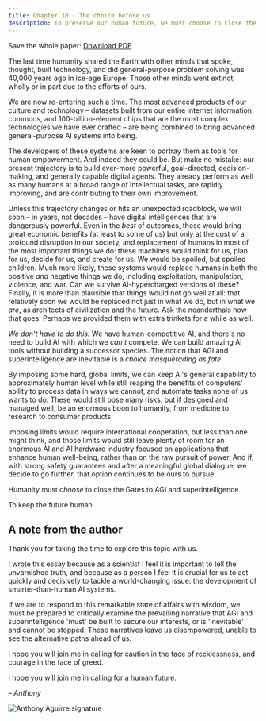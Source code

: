 ```yaml
---
title: Chapter 10 - The choice before us
description: To preserve our human future, we must choose to close the Gates to AGI and superintelligence.
---
```


Save the whole paper: <Icon name="FileText" size={24} /> [Download PDF](https://keepthefuturehuman.ai/wp-content/uploads/2025/03/Keep_the_Future_Human__AnthonyAguirre__5March2025.pdf)

The last time humanity shared the Earth with other minds that spoke, thought, built technology, and did general-purpose problem solving was 40,000 years ago in ice-age Europe. Those other minds went extinct, wholly or in part due to the efforts of ours.

We are now re-entering such a time. The most advanced products of our culture and technology – datasets built from our entire internet information commons, and 100-billion-element chips that are the most complex technologies we have ever crafted – are being combined to bring advanced general-purpose AI systems into being.

The developers of these systems are keen to portray them as tools for human empowerment. And indeed they could be. But make no mistake: our present trajectory is to build ever-more powerful, goal-directed, decision-making, and generally capable digital agents. They already perform as well as many humans at a broad range of intellectual tasks, are rapidly improving, and are contributing to their own improvement.

Unless this trajectory changes or hits an unexpected roadblock, we will soon – in years, not decades – have digital intelligences that are dangerously powerful. Even in the *best* of outcomes, these would bring great economic benefits (at least to some of us) but only at the cost of a profound disruption in our society, and replacement of humans in most of the most important things we do: these machines would think for us, plan for us, decide for us, and create for us. We would be spoiled, but spoiled children. Much more likely, these systems would replace humans in both the positive *and* negative things we do, including exploitation, manipulation, violence, and war. Can we survive AI-hypercharged versions of these? Finally, it is more than plausible that things would not go well at all: that relatively soon we would be replaced not just in what we do, but in what we *are*, as architects of civilization and the future. Ask the neanderthals how that goes. Perhaps we provided them with extra trinkets for a while as well.

*We don't have to do this.* We have human-competitive AI, and there's no need to build AI with which we *can't* compete. We can build amazing AI tools without building a successor species. The notion that AGI and superintelligence are inevitable is a *choice masquerading as fate*.

By imposing some hard, global limits, we can keep AI's general capability to approximately human level while still reaping the benefits of computers' ability to process data in ways we cannot, and automate tasks none of us wants to do. These would still pose many risks, but if designed and managed well, be an enormous boon to humanity, from medicine to research to consumer products.

Imposing limits would require international cooperation, but less than one might think, and those limits would still leave plenty of room for an enormous AI and AI hardware industry focused on applications that enhance human well-being, rather than on the raw pursuit of power. And if, with strong safety guarantees and after a meaningful global dialogue, we decide to go further, that option continues to be ours to pursue.

Humanity must *choose* to close the Gates to AGI and superintelligence.

To keep the future human.

## A note from the author

Thank you for taking the time to explore this topic with us.

I wrote this essay because as a scientist I feel it is important to tell the unvarnished truth, and because as a person I feel it is crucial for us to act quickly and decisively to tackle a world-changing issue: the development of smarter-than-human AI systems.

If we are to respond to this remarkable state of affairs with wisdom, we must be prepared to critically examine the prevailing narrative that AGI and superintelligence 'must' be built to secure our interests, or is 'inevitable' and cannot be stopped. These narratives leave us disempowered, unable to see the alternative paths ahead of us.

I hope you will join me in calling for caution in the face of recklessness, and courage in the face of greed.

I hope you will join me in calling for a human future.

*– Anthony*

![Anthony Aguirre signature](https://keepthefuturehuman.ai/wp-content/uploads/2025/02/Anthony-Aguirre-signature-300x84.png "Anthony Aguirre signature")